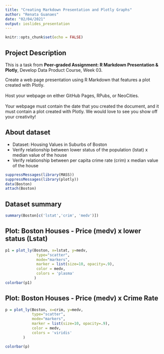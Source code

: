 ```yaml
---
title: "Creating Markdown Presentation and Plotly Graphs"
author: "Renata Guanaes"
date: "02/04/2021"
output: ioslides_presentation
---
```


```r
knitr::opts_chunk$set(echo = FALSE)
```

## Project Description

This is a task from **Peer-graded Assignment: R Markdown Presentation & Plotly**, Develop Data Product Course, Week 03.

Create a web page presentation using R Markdown that features a plot created with Plotly. <br><br>
Host your webpage on either GitHub Pages, RPubs, or NeoCities. <br><br>
Your webpage must contain the date that you created the document, and it must contain a plot created with Plotly. We would love to see you show off your creativity!

## About dataset

- Dataset: Housing Values in Suburbs of Boston
- Verify relationship between lower status of the population (lstat) x median value of the house
- Verify relationship between per capita crime rate (crim) x median value of the house


```r
suppressMessages(library(MASS))
suppressMessages(library(plotly))
data(Boston)
attach(Boston) 
```


## Dataset summary

```r
summary(Boston[c('lstat','crim', 'medv')])
```

## Plot: Boston Houses - Price (medv) x lower status (Lstat)
```r
p1 = plot_ly(Boston, x=lstat, y=medv, 
              type="scatter", 
              mode="markers",
              marker = list(size=10, opacity=.9),
              color = medv,
              colors = 'plasma'
             )
colorbar(p1)

```


## Plot: Boston Houses - Price (medv) x Crime Rate
```r
p = plot_ly(Boston, x=crim, y=medv, 
            type="scatter",
            mode="markers",
            marker = list(size=10, opacity=.9),
            color = medv, 
            colors = 'viridis'
        )

colorbar(p)
```

